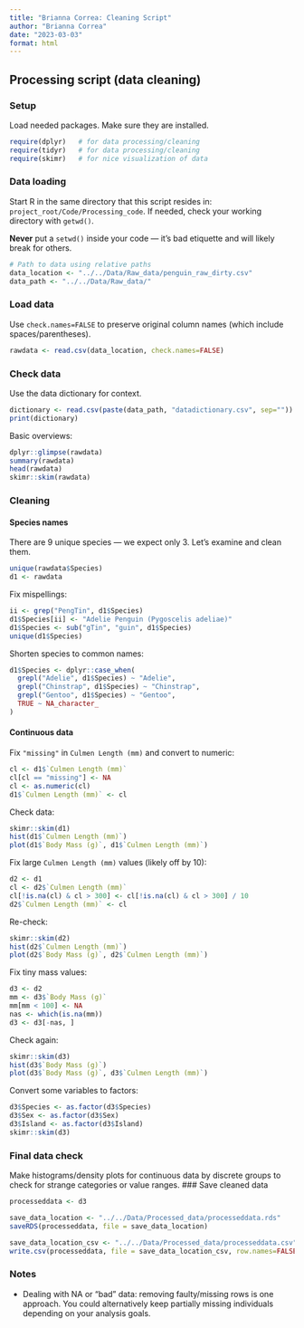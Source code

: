 ```yaml
---
title: "Brianna Correa: Cleaning Script"
author: "Brianna Correa"
date: "2023-03-03"
format: html
---
```


## Processing script (data cleaning)

### Setup

Load needed packages. Make sure they are installed.

```r
require(dplyr)   # for data processing/cleaning
require(tidyr)   # for data processing/cleaning
require(skimr)   # for nice visualization of data 
```
<!--
"---" has a special meaning in quarto, notice that it is part of the YAML header. Your quarto will not run properly with these sprinkled throughout the markdown. 
You must successfully run at the command line to produce the .html version:
quarto render processingfile_v1.qmd 
--- 
-->

### Data loading

Start R in the same directory that this script resides in: `project_root/Code/Processing_code`.
If needed, check your working directory with `getwd()`.

**Never** put a `setwd()` inside your code — it's bad etiquette and will likely break for others.

```r
# Path to data using relative paths
data_location <- "../../Data/Raw_data/penguin_raw_dirty.csv"
data_path <- "../../Data/Raw_data/"
```
<!--
---
-->

### Load data

Use `check.names=FALSE` to preserve original column names (which include spaces/parentheses).

```r
rawdata <- read.csv(data_location, check.names=FALSE)
```

<!--
---
-->

### Check data

Use the data dictionary for context.

```r
dictionary <- read.csv(paste(data_path, "datadictionary.csv", sep=""))
print(dictionary)
```

Basic overviews:

```r
dplyr::glimpse(rawdata)
summary(rawdata)
head(rawdata)
skimr::skim(rawdata)
```
<!--
---
-->

### Cleaning

#### Species names

There are 9 unique species — we expect only 3. Let's examine and clean them.

```r
unique(rawdata$Species)
d1 <- rawdata
```

Fix mispellings:

```r
ii <- grep("PengTin", d1$Species)
d1$Species[ii] <- "Adelie Penguin (Pygoscelis adeliae)"
d1$Species <- sub("gTin", "guin", d1$Species)
unique(d1$Species)
```

Shorten species to common names:

```r
d1$Species <- dplyr::case_when(
  grepl("Adelie", d1$Species) ~ "Adelie",
  grepl("Chinstrap", d1$Species) ~ "Chinstrap",
  grepl("Gentoo", d1$Species) ~ "Gentoo",
  TRUE ~ NA_character_
)
```
<!--
---
-->
#### Continuous data

Fix `"missing"` in `Culmen Length (mm)` and convert to numeric:

```r
cl <- d1$`Culmen Length (mm)`
cl[cl == "missing"] <- NA
cl <- as.numeric(cl)
d1$`Culmen Length (mm)` <- cl
```

Check data:

```r
skimr::skim(d1)
hist(d1$`Culmen Length (mm)`)
plot(d1$`Body Mass (g)`, d1$`Culmen Length (mm)`)
```

Fix large `Culmen Length (mm)` values (likely off by 10):

```r
d2 <- d1
cl <- d2$`Culmen Length (mm)`
cl[!is.na(cl) & cl > 300] <- cl[!is.na(cl) & cl > 300] / 10
d2$`Culmen Length (mm)` <- cl
```

Re-check:

```r
skimr::skim(d2)
hist(d2$`Culmen Length (mm)`)
plot(d2$`Body Mass (g)`, d2$`Culmen Length (mm)`)
```

Fix tiny mass values:

```r
d3 <- d2
mm <- d3$`Body Mass (g)`
mm[mm < 100] <- NA
nas <- which(is.na(mm))
d3 <- d3[-nas, ]
```

Check again:

```r
skimr::skim(d3)
hist(d3$`Body Mass (g)`)
plot(d3$`Body Mass (g)`, d3$`Culmen Length (mm)`)
```

Convert some variables to factors:

```r
d3$Species <- as.factor(d3$Species)
d3$Sex <- as.factor(d3$Sex)
d3$Island <- as.factor(d3$Island)
skimr::skim(d3)
```
<!--
---
-->
### Final data check

Make histograms/density plots for continuous data by discrete groups to check for strange categories or value ranges.
<!--
---
-->
### Save cleaned data

```r
processeddata <- d3

save_data_location <- "../../Data/Processed_data/processeddata.rds"
saveRDS(processeddata, file = save_data_location)

save_data_location_csv <- "../../Data/Processed_data/processeddata.csv"
write.csv(processeddata, file = save_data_location_csv, row.names=FALSE)
```
<!--
---
-->
### Notes

* Dealing with NA or "bad" data: removing faulty/missing rows is one approach. You could alternatively keep partially missing individuals depending on your analysis goals.

